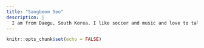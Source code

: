 ---
title: "Sangbeom Seo"
description: |
  I am from Daegu, South Korea. I like soccer and music and love to talk about them. My favorite sports team is Liverpool FC and Daegu FC!
---

```{r setup, include=FALSE}
knitr::opts_chunk$set(echo = FALSE)
```


